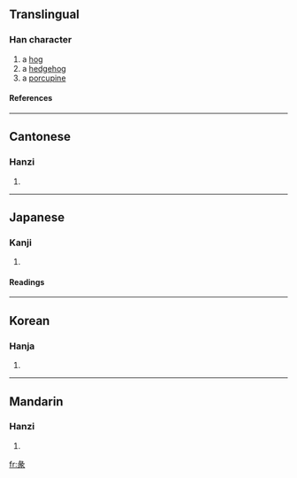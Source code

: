 ==Translingual==
===Han character===
{{Han char|rn=58|rad=彐|as=06|sn=9|four=2723<sub>2</sub>|canj=女弓一人 (VNMO)}}
# a [[hog]]
# a [[hedgehog]]
# a [[porcupine]]
====References====
{{Han ref|kx=0362.120|dkj=09920|dj=0680.260|hdz=20961.060|uh=5F56|ud=24406|bh=CEBD|bd=52925}}
----
==Cantonese==
===Hanzi===
{{yue-hanzi|jyut=|y=teun5}}
# {{defn|Cantonese}}
----
==Japanese==
===Kanji===
{{ja-kanji|grade=|rs=彐06}}
# {{defn|Japanese}} 
====Readings====
{{ja-readings|on=[[たん]] (tan), [[し]] (shi)|kun=[[とく]] (toku)}}
----
==Korean==
===Hanja===
{{ko-hanja|hangeul=단|eumhun=|rv=dan|mr=tan|y=tan}}
# {{defn|Korean}}
----
==Mandarin==
===Hanzi===
{{cmn-hanzi|pin=[[sùi]] (sui4), [[tuàn]] (tuan4)|wg=sui<sup>4</sup>, t'uan<sup>4</sup>}}
# {{defn|Mandarin}}

[[fr:彖]]